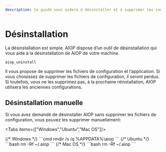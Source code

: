 ```yaml
---
description: Ce guide vous aidera à désinstaller et à supprimer les configurations d'AIOP de votre machine.
---
```


# Désinstallation

La désinstallation est simple. AIOP dispose d’un outil de désinstallation qui vous aide à la désinstallation de AIOP de votre machine.

```bash
aiop_uninstall
```

Il vous propose de supprimer les fichiers de configuration et l’application. Si vous choisissez de supprimer les fichiers de configuration, il seront perdus. Si toutefois, vous ne les supprimez pas, à la prochaine réinstallation, AIOP utilisera les anciennes configurations.

## Désinstallation manuelle

Si vous avez demandé de désinstaller AIOP sans supprimer les fichiers de configuration, vous pouvez les supprimer manuellement:

<Tabs items={["Windows","Ubuntu","Mac OS"]}>

<Tab>
{/* Windows */}
```cmd
rmdir /s /q %APPDATA%\aiop
```
</Tab>
<Tab>
{/* Ubuntu */}
```bash
rm -Rf ~/.aiop
```
</Tab>
<Tab>
{/* Mac OS */}
```bash
rm -Rf ~/.aiop
```
</Tab>
</Tabs>
